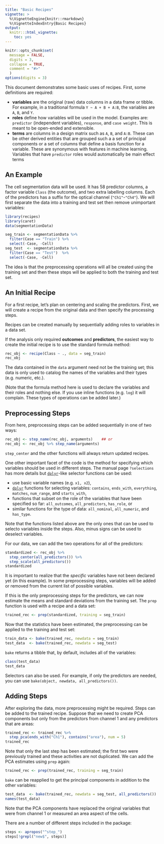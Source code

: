 ```yaml
---
title: "Basic Recipes"
vignette: >
  %\VignetteEngine{knitr::rmarkdown}
  %\VignetteIndexEntry{Basic Recipes}
output:
  knitr:::html_vignette:
    toc: yes
---
```


```r
knitr::opts_chunk$set(
  message = FALSE,
  digits = 3,
  collapse = TRUE,
  comment = "#>"
  )
options(digits = 3)
```

This document demonstrates some basic uses of recipes. First, some definitions are required: 

 * __variables__ are the original (raw) data columns in a data frame or tibble. For example, in a traditional formula `Y ~ A + B + A:B`, the variables are `A`, `B`, and `Y`. 
 * __roles__ define how variables will be used in the model. Examples are: `predictor` (independent variables), `response`, and `case weight`. This is meant to be open-ended and extensible. 
 * __terms__ are columns in a design matrix such as `A`, `B`, and `A:B`. These can be other derived entities that are grouped such a a set of principal components or a set of columns that define a basis function for a variable. These are synonymous with features in machine learning. Variables that have `predictor` roles would automatically be main effect terms  

## An Example

The cell segmentation data will be used. It has 58 predictor columns, a factor variable `Class` (the outcome), and two extra labelling columns. Each of the predictors has a suffix for the optical channel (`"Ch1"`-`"Ch4"`). We will first separate the data into a training and test set then remove unimportant variables:

```r
library(recipes)
library(caret)
data(segmentationData)

seg_train <- segmentationData %>% 
  filter(Case == "Train") %>% 
  select(-Case, -Cell)
seg_test  <- segmentationData %>% 
  filter(Case == "Test")  %>% 
  select(-Case, -Cell)
```

The idea is that the preprocessing operations will all be created using the training set and then these steps will be applied to both the training and test set. 

## An Initial Recipe

For a first recipe, let's plan on centering and scaling the predictors. First, we will create a recipe from the original data and then specify the processing steps. 

Recipes can be created manually by sequentially adding roles to variables in a data set. 

If the analysis only required **outcomes** and **predictors**, the easiest way to create the initial recipe is to use the standard formula method:

```r
rec_obj <- recipe(Class ~ ., data = seg_train)
rec_obj
```

The data contained in the `data` argument need not be the training set; this data is only used to catalog the names of the variables and their types (e.g. numeric, etc.).  

(Note that the formula method here is used to declare the variables and their roles and nothing else. If you use inline functions (e.g. `log`) it will complain. These types of operations can be added later.)

## Preprocessing Steps

From here, preprocessing steps can be added sequentially in one of two ways:
```r
rec_obj <- step_name(rec_obj, arguments)    ## or
rec_obj <- rec_obj %>% step_name(arguments)
```
`step_center` and the other functions will always return updated recipes. 

One other important facet of the code is the method for specifying which variables should be used in different steps. The manual page `?selections` has more details but [`dplyr`](https://cran.r-project.org/package=dplyr)-like selector functions can be used: 

 * use basic variable names (e.g. `x1, x2`),
 *  [`dplyr`](https://cran.r-project.org/package=dplyr) functions for selecting variables: `contains`, `ends_with`, `everything`, `matches`, `num_range`, and `starts_with`,
 * functions that subset on the role of the variables that have been specified so far: `all_outcomes`, `all_predictors`, `has_role`, or 
 * similar functions for the type of data: `all_nominal`, `all_numeric`, and `has_type`. 

Note that the functions listed above are the only ones that can be used to selecto variables inside the steps. Also, minus signs can be used to deselect variables. 

For our data, we can add the two operations for all of the predictors:
```r
standardized <- rec_obj %>%
  step_center(all_predictors()) %>%
  step_scale(all_predictors()) 
standardized
```

It is important to realize that the _specific_ variables have not been declared yet (in this example). In some preprocessing steps, variables will be added or removed from the current list of possible variables. 

If this is the only preprocessing steps for the predictors, we can now estimate the means and standard deviations from the training set. The `prep` function is used with a recipe and a data set:
```r
trained_rec <- prep(standardized, training = seg_train)
```
Now that the statistics have been estimated, the preprocessing can be applied to the training and test set:
```r
train_data <- bake(trained_rec, newdata = seg_train)
test_data  <- bake(trained_rec, newdata = seg_test)
```
`bake` returns a tibble that, by default, includes all of the variables: 
```r
class(test_data)
test_data
```
Selectors can also be used. For example, if only the predictors are needed, you can use `bake(object, newdata, all_predictors())`. 



## Adding Steps

After exploring the data, more preprocessing might be required. Steps can be added to the trained recipe. Suppose that we need to create PCA components but only from the predictors from channel 1 and any predictors that are areas: 
```r
trained_rec <- trained_rec %>%
  step_pca(ends_with("Ch1"), contains("area"), num = 5)
trained_rec
```
Note that only the last step has been estimated; the first two were previously trained and these activities are not duplicated. We can add the PCA estimates using `prep` again:
```r
trained_rec <- prep(trained_rec, training = seg_train)
```
`bake` can be reapplied to get the principal components in addition to the other variables:

```r
test_data  <- bake(trained_rec, newdata = seg_test, all_predictors())
names(test_data)
```

Note that the PCA components have replaced the original variables that were from channel 1 or measured an area aspect of the cells. 


There are a number of different steps included in the package:

```r
steps <- apropos("^step_")
steps[!grepl("new$", steps)]
```
